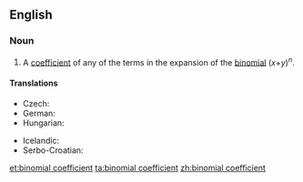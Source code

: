 ==English==

===Noun===
{{en-noun}}

# {{label|en|combinatorics}} A [[coefficient]] of any of the terms in the expansion of the [[binomial]] (''x''+''y'')<sup>''n''</sup>.

====Translations====
{{trans-top|binomial coefficient}}
* Czech: {{t|cs|kombinační číslo|n}}
* German: {{t+|de|Binomialkoeffizient|m}}
* Hungarian: {{t|hu|binomiális együttható}}
{{trans-mid}}
* Icelandic: {{t|is|tvíliðustuðull|m}}
* Serbo-Croatian: {{t|sh|binomni koeficijent|m}}
{{trans-bottom}}

[[et:binomial coefficient]]
[[ta:binomial coefficient]]
[[zh:binomial coefficient]]